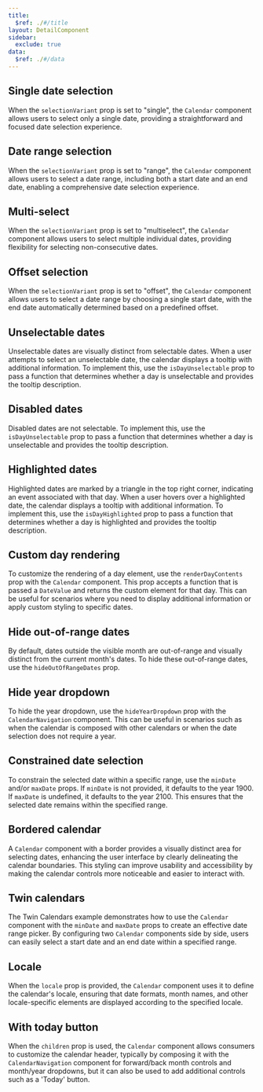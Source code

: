 ```yaml
---
title:
  $ref: ./#/title
layout: DetailComponent
sidebar:
  exclude: true
data:
  $ref: ./#/data
---
```


<LivePreview componentName="calendar" exampleName="Single">

## Single date selection

When the `selectionVariant` prop is set to "single", the `Calendar` component allows users to select only a single date, providing a straightforward and focused date selection experience.

</LivePreview>

<LivePreview componentName="calendar" exampleName="Range">

## Date range selection

When the `selectionVariant` prop is set to "range", the `Calendar` component allows users to select a date range, including both a start date and an end date, enabling a comprehensive date selection experience.

</LivePreview>

<LivePreview componentName="calendar" exampleName="Multiselect">

## Multi-select

When the `selectionVariant` prop is set to "multiselect", the `Calendar` component allows users to select multiple individual dates, providing flexibility for selecting non-consecutive dates.

</LivePreview>

<LivePreview componentName="calendar" exampleName="Offset">

## Offset selection

When the `selectionVariant` prop is set to "offset", the `Calendar` component allows users to select a date range by choosing a single start date, with the end date automatically determined based on a predefined offset.

</LivePreview>

<LivePreview componentName="calendar" exampleName="UnselectableDates">

## Unselectable dates

Unselectable dates are visually distinct from selectable dates. When a user attempts to select an unselectable date, the calendar displays a tooltip with additional information. To implement this, use the `isDayUnselectable` prop to pass a function that determines whether a day is unselectable and provides the tooltip description.

</LivePreview>

<LivePreview componentName="calendar" exampleName="DisabledDates">

## Disabled dates

Disabled dates are not selectable. To implement this, use the `isDayUnselectable` prop to pass a function that determines whether a day is unselectable and provides the tooltip description.

</LivePreview>

<LivePreview componentName="calendar" exampleName="HighlightedDates">

## Highlighted dates

Highlighted dates are marked by a triangle in the top right corner, indicating an event associated with that day. When a user hovers over a highlighted date, the calendar displays a tooltip with additional information. To implement this, use the `isDayHighlighted` prop to pass a function that determines whether a day is highlighted and provides the tooltip description.

</LivePreview>

<LivePreview componentName="calendar" exampleName="CustomDayRender">

## Custom day rendering

To customize the rendering of a day element, use the `renderDayContents` prop with the `Calendar` component. This prop accepts a function that is passed a `DateValue` and returns the custom element for that day. This can be useful for scenarios where you need to display additional information or apply custom styling to specific dates.

</LivePreview>

<LivePreview componentName="calendar" exampleName="HideOutOfRangeDates">

## Hide out-of-range dates

By default, dates outside the visible month are out-of-range and visually distinct from the current month's dates. To hide these out-of-range dates, use the `hideOutOfRangeDates` prop.

</LivePreview>

<LivePreview componentName="calendar" exampleName="HideYearDropdown">

## Hide year dropdown

To hide the year dropdown, use the `hideYearDropdown` prop with the `CalendarNavigation` component. This can be useful in scenarios such as when the calendar is composed with other calendars or when the date selection does not require a year.

</LivePreview>

<LivePreview componentName="calendar" exampleName="MinMaxDate">

## Constrained date selection

To constrain the selected date within a specific range, use the `minDate` and/or `maxDate` props. If `minDate` is not provided, it defaults to the year 1900. If `maxDate` is undefined, it defaults to the year 2100. This ensures that the selected date remains within the specified range.

</LivePreview>

<LivePreview componentName="calendar" exampleName="Bordered">

## Bordered calendar

A `Calendar` component with a border provides a visually distinct area for selecting dates, enhancing the user interface by clearly delineating the calendar boundaries. This styling can improve usability and accessibility by making the calendar controls more noticeable and easier to interact with.

</LivePreview>

<LivePreview componentName="calendar" exampleName="TwinCalendars">

## Twin calendars

The Twin Calendars example demonstrates how to use the `Calendar` component with the `minDate` and `maxDate` props to create an effective date range picker. By configuring two `Calendar` components side by side, users can easily select a start date and an end date within a specified range.

</LivePreview>

<LivePreview componentName="calendar" exampleName="WithLocale">

## Locale

When the `locale` prop is provided, the `Calendar` component uses it to define the calendar's locale, ensuring that date formats, month names, and other locale-specific elements are displayed according to the specified locale.

</LivePreview>

<LivePreview componentName="calendar" exampleName="TodayButton">

## With today button

When the `children` prop is used, the `Calendar` component allows consumers to customize the calendar header, typically by composing it with the `CalendarNavigation` component for forward/back month controls and month/year dropdowns, but it can also be used to add additional controls such as a 'Today' button.

</LivePreview>
